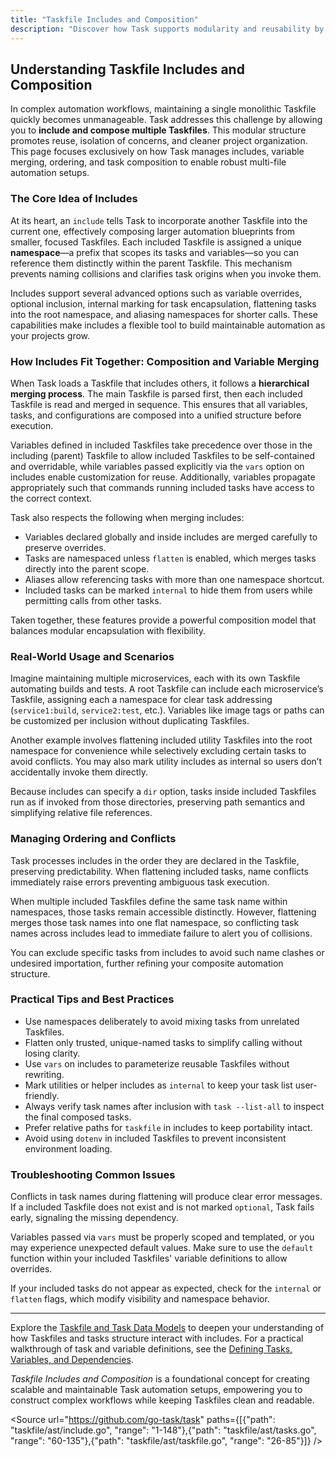 ```yaml
---
title: "Taskfile Includes and Composition"
description: "Discover how Task supports modularity and reusability by including and composing multiple Taskfiles. This page explains includes, variable merging, ordering, and the structure for managing complex, multi-file automation setups."
---
```


## Understanding Taskfile Includes and Composition

In complex automation workflows, maintaining a single monolithic Taskfile quickly becomes unmanageable. Task addresses this challenge by allowing you to **include and compose multiple Taskfiles**. This modular structure promotes reuse, isolation of concerns, and cleaner project organization. This page focuses exclusively on how Task manages includes, variable merging, ordering, and task composition to enable robust multi-file automation setups.

### The Core Idea of Includes

At its heart, an `include` tells Task to incorporate another Taskfile into the current one, effectively composing larger automation blueprints from smaller, focused Taskfiles. Each included Taskfile is assigned a unique **namespace**—a prefix that scopes its tasks and variables—so you can reference them distinctly within the parent Taskfile. This mechanism prevents naming collisions and clarifies task origins when you invoke them.

Includes support several advanced options such as variable overrides, optional inclusion, internal marking for task encapsulation, flattening tasks into the root namespace, and aliasing namespaces for shorter calls. These capabilities make includes a flexible tool to build maintainable automation as your projects grow.

### How Includes Fit Together: Composition and Variable Merging

When Task loads a Taskfile that includes others, it follows a **hierarchical merging process**. The main Taskfile is parsed first, then each included Taskfile is read and merged in sequence. This ensures that all variables, tasks, and configurations are composed into a unified structure before execution.

Variables defined in included Taskfiles take precedence over those in the including (parent) Taskfile to allow included Taskfiles to be self-contained and overridable, while variables passed explicitly via the `vars` option on includes enable customization for reuse. Additionally, variables propagate appropriately such that commands running included tasks have access to the correct context.

Task also respects the following when merging includes:

- Variables declared globally and inside includes are merged carefully to preserve overrides.
- Tasks are namespaced unless `flatten` is enabled, which merges tasks directly into the parent scope.
- Aliases allow referencing tasks with more than one namespace shortcut.
- Included tasks can be marked `internal` to hide them from users while permitting calls from other tasks.

Taken together, these features provide a powerful composition model that balances modular encapsulation with flexibility.

### Real-World Usage and Scenarios

Imagine maintaining multiple microservices, each with its own Taskfile automating builds and tests. A root Taskfile can include each microservice’s Taskfile, assigning each a namespace for clear task addressing (`service1:build`, `service2:test`, etc.). Variables like image tags or paths can be customized per inclusion without duplicating Taskfiles.

Another example involves flattening included utility Taskfiles into the root namespace for convenience while selectively excluding certain tasks to avoid conflicts. You may also mark utility includes as internal so users don’t accidentally invoke them directly.

Because includes can specify a `dir` option, tasks inside included Taskfiles run as if invoked from those directories, preserving path semantics and simplifying relative file references.

### Managing Ordering and Conflicts

Task processes includes in the order they are declared in the Taskfile, preserving predictability. When flattening included tasks, name conflicts immediately raise errors preventing ambiguous task execution.

When multiple included Taskfiles define the same task name within namespaces, those tasks remain accessible distinctly. However, flattening merges those task names into one flat namespace, so conflicting task names across includes lead to immediate failure to alert you of collisions.

You can exclude specific tasks from includes to avoid such name clashes or undesired importation, further refining your composite automation structure.

### Practical Tips and Best Practices

- Use namespaces deliberately to avoid mixing tasks from unrelated Taskfiles.
- Flatten only trusted, unique-named tasks to simplify calling without losing clarity.
- Use `vars` on includes to parameterize reusable Taskfiles without rewriting.
- Mark utilities or helper includes as `internal` to keep your task list user-friendly.
- Always verify task names after inclusion with `task --list-all` to inspect the final composed tasks.
- Prefer relative paths for `taskfile` in includes to keep portability intact.
- Avoid using `dotenv` in included Taskfiles to prevent inconsistent environment loading.

### Troubleshooting Common Issues

Conflicts in task names during flattening will produce clear error messages. If a included Taskfile does not exist and is not marked `optional`, Task fails early, signaling the missing dependency.

Variables passed via `vars` must be properly scoped and templated, or you may experience unexpected default values. Make sure to use the `default` function within your included Taskfiles' variable definitions to allow overrides.

If your included tasks do not appear as expected, check for the `internal` or `flatten` flags, which modify visibility and namespace behavior.

---

Explore the [Taskfile and Task Data Models](/concepts/core-architecture/taskfile-and-task-models) to deepen your understanding of how Taskfiles and tasks structure interact with includes. For a practical walkthrough of task and variable definitions, see the [Defining Tasks, Variables, and Dependencies](/guides/core-workflows/tasks-vars-dependencies).

*Taskfile Includes and Composition* is a foundational concept for creating scalable and maintainable Task automation setups, empowering you to construct complex workflows while keeping Taskfiles clean and readable.

<Source url="https://github.com/go-task/task" paths={[{"path": "taskfile/ast/include.go", "range": "1-148"},{"path": "taskfile/ast/tasks.go", "range": "60-135"},{"path": "taskfile/ast/taskfile.go", "range": "26-85"}]} />